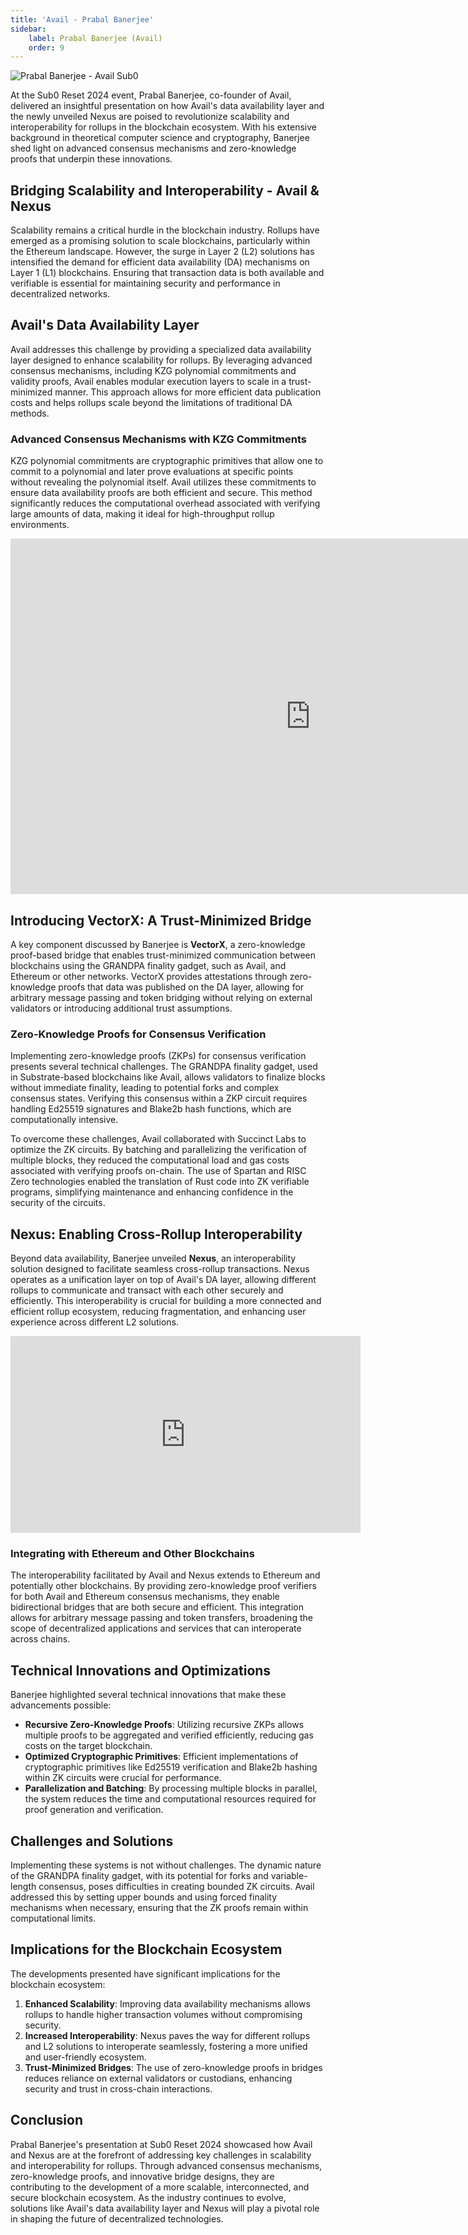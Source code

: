 ```yaml
---
title: 'Avail - Prabal Banerjee'
sidebar:
    label: Prabal Banerjee (Avail)
    order: 9
---
```



<Image src={coverImage} alt="Prabal Banerjee - Avail Sub0" />


At the Sub0 Reset 2024 event, Prabal Banerjee, co-founder of Avail, delivered an insightful presentation on how Avail's data availability layer and the newly unveiled Nexus are poised to revolutionize scalability and interoperability for rollups in the blockchain ecosystem. With his extensive background in theoretical computer science and cryptography, Banerjee shed light on advanced consensus mechanisms and zero-knowledge proofs that underpin these innovations.

##  Bridging Scalability and Interoperability - Avail & Nexus

Scalability remains a critical hurdle in the blockchain industry. Rollups have emerged as a promising solution to scale blockchains, particularly within the Ethereum landscape. However, the surge in Layer 2 (L2) solutions has intensified the demand for efficient data availability (DA) mechanisms on Layer 1 (L1) blockchains. Ensuring that transaction data is both available and verifiable is essential for maintaining security and performance in decentralized networks.

## Avail's Data Availability Layer

Avail addresses this challenge by providing a specialized data availability layer designed to enhance scalability for rollups. By leveraging advanced consensus mechanisms, including KZG polynomial commitments and validity proofs, Avail enables modular execution layers to scale in a trust-minimized manner. This approach allows for more efficient data publication costs and helps rollups scale beyond the limitations of traditional DA methods.

### Advanced Consensus Mechanisms with KZG Commitments

KZG polynomial commitments are cryptographic primitives that allow one to commit to a polynomial and later prove evaluations at specific points without revealing the polynomial itself. Avail utilizes these commitments to ensure data availability proofs are both efficient and secure. This method significantly reduces the computational overhead associated with verifying large amounts of data, making it ideal for high-throughput rollup environments.

<iframe src="https://docs.google.com/presentation/d/e/2PACX-1vTulU4vdbVaLTESvNOmDSwtBMQUzQDo3ItVQj0gxLAY4smZFmZtRdSeF7vGt2PVwqqKalsnp86_JFmu/embed?start=false&loop=false&delayms=3000" frameborder="0" width="960" height="569" allowfullscreen="true" mozallowfullscreen="true" webkitallowfullscreen="true"></iframe>

## Introducing VectorX: A Trust-Minimized Bridge

A key component discussed by Banerjee is **VectorX**, a zero-knowledge proof-based bridge that enables trust-minimized communication between blockchains using the GRANDPA finality gadget, such as Avail, and Ethereum or other networks. VectorX provides attestations through zero-knowledge proofs that data was published on the DA layer, allowing for arbitrary message passing and token bridging without relying on external validators or introducing additional trust assumptions.

### Zero-Knowledge Proofs for Consensus Verification

Implementing zero-knowledge proofs (ZKPs) for consensus verification presents several technical challenges. The GRANDPA finality gadget, used in Substrate-based blockchains like Avail, allows validators to finalize blocks without immediate finality, leading to potential forks and complex consensus states. Verifying this consensus within a ZKP circuit requires handling Ed25519 signatures and Blake2b hash functions, which are computationally intensive.

To overcome these challenges, Avail collaborated with Succinct Labs to optimize the ZK circuits. By batching and parallelizing the verification of multiple blocks, they reduced the computational load and gas costs associated with verifying proofs on-chain. The use of Spartan and RISC Zero technologies enabled the translation of Rust code into ZK verifiable programs, simplifying maintenance and enhancing confidence in the security of the circuits.

## Nexus: Enabling Cross-Rollup Interoperability

Beyond data availability, Banerjee unveiled **Nexus**, an interoperability solution designed to facilitate seamless cross-rollup transactions. Nexus operates as a unification layer on top of Avail's DA layer, allowing different rollups to communicate and transact with each other securely and efficiently. This interoperability is crucial for building a more connected and efficient rollup ecosystem, reducing fragmentation, and enhancing user experience across different L2 solutions.

<iframe width="560" height="315" src="https://www.youtube.com/embed/t6JUfWGkDl0?si=-OSktBbI97oOptW_" title="YouTube video player" frameborder="0" allow="accelerometer; autoplay; clipboard-write; encrypted-media; gyroscope; picture-in-picture; web-share" referrerpolicy="strict-origin-when-cross-origin" allowfullscreen></iframe>

### Integrating with Ethereum and Other Blockchains

The interoperability facilitated by Avail and Nexus extends to Ethereum and potentially other blockchains. By providing zero-knowledge proof verifiers for both Avail and Ethereum consensus mechanisms, they enable bidirectional bridges that are both secure and efficient. This integration allows for arbitrary message passing and token transfers, broadening the scope of decentralized applications and services that can interoperate across chains.

## Technical Innovations and Optimizations

Banerjee highlighted several technical innovations that make these advancements possible:

- **Recursive Zero-Knowledge Proofs**: Utilizing recursive ZKPs allows multiple proofs to be aggregated and verified efficiently, reducing gas costs on the target blockchain.
- **Optimized Cryptographic Primitives**: Efficient implementations of cryptographic primitives like Ed25519 verification and Blake2b hashing within ZK circuits were crucial for performance.
- **Parallelization and Batching**: By processing multiple blocks in parallel, the system reduces the time and computational resources required for proof generation and verification.

## Challenges and Solutions

Implementing these systems is not without challenges. The dynamic nature of the GRANDPA finality gadget, with its potential for forks and variable-length consensus, poses difficulties in creating bounded ZK circuits. Avail addressed this by setting upper bounds and using forced finality mechanisms when necessary, ensuring that the ZK proofs remain within computational limits.

## Implications for the Blockchain Ecosystem

The developments presented have significant implications for the blockchain ecosystem:

1. **Enhanced Scalability**: Improving data availability mechanisms allows rollups to handle higher transaction volumes without compromising security.
2. **Increased Interoperability**: Nexus paves the way for different rollups and L2 solutions to interoperate seamlessly, fostering a more unified and user-friendly ecosystem.
3. **Trust-Minimized Bridges**: The use of zero-knowledge proofs in bridges reduces reliance on external validators or custodians, enhancing security and trust in cross-chain interactions.

## Conclusion

Prabal Banerjee's presentation at Sub0 Reset 2024 showcased how Avail and Nexus are at the forefront of addressing key challenges in scalability and interoperability for rollups. Through advanced consensus mechanisms, zero-knowledge proofs, and innovative bridge designs, they are contributing to the development of a more scalable, interconnected, and secure blockchain ecosystem. As the industry continues to evolve, solutions like Avail's data availability layer and Nexus will play a pivotal role in shaping the future of decentralized technologies.
